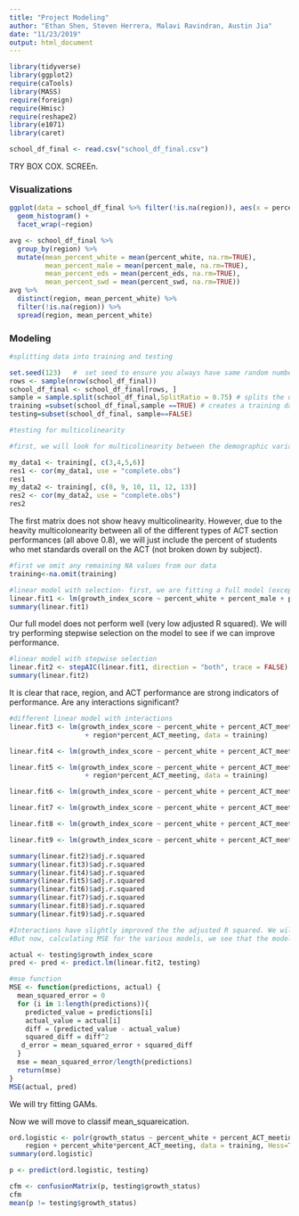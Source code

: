```yaml
---
title: "Project Modeling"
author: "Ethan Shen, Steven Herrera, Malavi Ravindran, Austin Jia"
date: "11/23/2019"
output: html_document
---
```


```r
library(tidyverse)
library(ggplot2)
require(caTools) 
library(MASS)
require(foreign)
require(Hmisc)
require(reshape2)
library(e1071)
library(caret)
```

```r
school_df_final <- read.csv("school_df_final.csv")
```


TRY BOX COX. SCREEn. 

### Visualizations
```r
ggplot(data = school_df_final %>% filter(!is.na(region)), aes(x = percent_white)) + 
  geom_histogram() + 
  facet_wrap(~region)
```

```r
avg <- school_df_final %>%
  group_by(region) %>%
  mutate(mean_percent_white = mean(percent_white, na.rm=TRUE),
         mean_percent_male = mean(percent_male, na.rm=TRUE),
         mean_percent_eds = mean(percent_eds, na.rm=TRUE),
         mean_percent_swd = mean(percent_swd, na.rm=TRUE))
avg %>%
  distinct(region, mean_percent_white) %>%
  filter(!is.na(region)) %>%
  spread(region, mean_percent_white)
```

### Modeling 

```r
#splitting data into training and testing

set.seed(123)   #  set seed to ensure you always have same random numbers generated
rows <- sample(nrow(school_df_final))
school_df_final <- school_df_final[rows, ]
sample = sample.split(school_df_final,SplitRatio = 0.75) # splits the data in the ratio mentioned in SplitRatio. After splitting marks these rows as logical TRUE and the the remaining are marked as logical FALSE
training =subset(school_df_final,sample ==TRUE) # creates a training dataset named train1 with rows which are marked as TRUE
testing=subset(school_df_final, sample==FALSE)
```


```r
#testing for multicolinearity

#first, we will look for multicolinearity between the demographic variables (race, gender, eds, swd)

my_data1 <- training[, c(3,4,5,6)]
res1 <- cor(my_data1, use = "complete.obs")
res1
my_data2 <- training[, c(8, 9, 10, 11, 12, 13)]
res2 <- cor(my_data2, use = "complete.obs")
res2
```

The first matrix does not show heavy multicolinearity. However, due to the heavity multicolonearity between all of the different types of ACT section performances (all above 0.8), we will just include the percent of students who met standards overall on the ACT (not broken down by subject). 

```r
#first we omit any remaining NA values from our data
training<-na.omit(training) 
```



```r
#linear model with selection- first, we are fitting a full model (except for those specific ACT variables we are cutting)
linear.fit1 <- lm(growth_index_score ~ percent_white + percent_male + percent_eds + percent_swd + title_1 + percent_ACT_meeting + missed_school_days + region, data = training)
summary(linear.fit1)

```

Our full model does not perform well (very low adjusted R squared). We will try performing stepwise selection on the model to see if we can improve performance.


```r
#linear model with stepwise selection
linear.fit2 <- stepAIC(linear.fit1, direction = "both", trace = FALSE)
summary(linear.fit2)
```

It is clear that race, region, and ACT performance are strong indicators of performance. Are any interactions significant?

```r
#different linear model with interactions
linear.fit3 <- lm(growth_index_score ~ percent_white + percent_ACT_meeting  + region + percent_white*percent_ACT_meeting +  percent_white*region
                   + region*percent_ACT_meeting, data = training)

linear.fit4 <- lm(growth_index_score ~ percent_white + percent_ACT_meeting  + region + percent_white*percent_ACT_meeting +  percent_white*region, data = training)

linear.fit5 <- lm(growth_index_score ~ percent_white + percent_ACT_meeting  + region + percent_white*region
                   + region*percent_ACT_meeting, data = training)

linear.fit6 <- lm(growth_index_score ~ percent_white + percent_ACT_meeting  + region + percent_white*percent_ACT_meeting + region*percent_ACT_meeting, data = training)

linear.fit7 <- lm(growth_index_score ~ percent_white + percent_ACT_meeting  + region +  percent_white*percent_ACT_meeting, data = training)

linear.fit8 <- lm(growth_index_score ~ percent_white + percent_ACT_meeting  + region +  percent_white*region, data = training)

linear.fit9 <- lm(growth_index_score ~ percent_white + percent_ACT_meeting  + region +  region*percent_ACT_meeting, data = training)

summary(linear.fit2)$adj.r.squared 
summary(linear.fit3)$adj.r.squared 
summary(linear.fit4)$adj.r.squared 
summary(linear.fit5)$adj.r.squared 
summary(linear.fit6)$adj.r.squared 
summary(linear.fit7)$adj.r.squared 
summary(linear.fit8)$adj.r.squared 
summary(linear.fit9)$adj.r.squared 
```

```r
#Interactions have slightly improved the the adjusted R squared. We will choose the following model as our final linear model based on adjusted R squared value.
#But now, calculating MSE for the various models, we see that the model without interactions has the lowest test MSE

actual <- testing$growth_index_score
pred <- pred <- predict.lm(linear.fit2, testing)

#mse function
MSE <- function(predictions, actual) {
  mean_squared_error = 0
  for (i in 1:length(predictions)){
    predicted_value = predictions[i]
    actual_value = actual[i]
    diff = (predicted_value - actual_value)
    squared_diff = diff^2
   d_error = mean_squared_error + squared_diff
  }
  mse = mean_squared_error/length(predictions)
  return(mse)
}
MSE(actual, pred)

```


We will try fitting GAMs.


Now we will move to classif mean_squareication.


```r
ord.logistic <- polr(growth_status ~ percent_white + percent_ACT_meeting + 
    region + percent_white*percent_ACT_meeting, data = training, Hess=TRUE)
summary(ord.logistic)
```

```r
p <- predict(ord.logistic, testing)
```


```r
cfm <- confusionMatrix(p, testing$growth_status)
cfm
mean(p != testing$growth_status)
```







